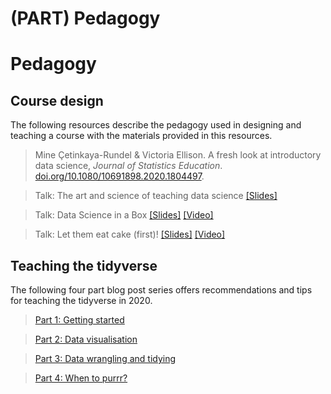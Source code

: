 # (PART) Pedagogy {.unnumbered}

# Pedagogy {#pedagogy}

## Course design

The following resources describe the pedagogy used in designing and teaching a course with the materials provided in this resources.

> Mine Çetinkaya-Rundel & Victoria Ellison.
> A fresh look at introductory data science, *Journal of Statistics Education*.
> [doi.org/10.1080/10691898.2020.1804497](https://doi.org/10.1080/10691898.2020.1804497).

> Talk: The art and science of teaching data science [[Slides]](https://speakerdeck.com/minecr/the-art-and-science-of-teaching-data-science-university-of-glasgow)

> Talk: Data Science in a Box [[Slides]](https://speakerdeck.com/minecr/data-science-in-a-box) [[Video]](https://www.youtube.com/watch?v=tYGLYdeFJMc)

> Talk: Let them eat cake (first)!
> [[Slides]](https://speakerdeck.com/minecr/let-them-eat-cake-first) [[Video]](https://www.youtube.com/embed/RsVOrpXAPXo?start=1009)

## Teaching the tidyverse

The following four part blog post series offers recommendations and tips for teaching the tidyverse in 2020.

> [Part 1: Getting started](https://education.rstudio.com/blog/2020/07/teaching-the-tidyverse-in-2020-part-1-getting-started/)

> [Part 2: Data visualisation](https://education.rstudio.com/blog/2020/07/teaching-the-tidyverse-in-2020-part-2-data-visualisation/)

> [Part 3: Data wrangling and tidying](https://education.rstudio.com/blog/2020/07/teaching-the-tidyverse-in-2020-part-3-data-wrangling-and-tidying/)

> [Part 4: When to purrr?](https://education.rstudio.com/blog/2020/07/teaching-the-tidyverse-in-2020-part-4-when-to-purrr/)
